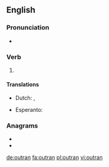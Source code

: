 ==English==

===Pronunciation===
* {{IPA|/ˈaʊtɹæn/|lang=en}}

===Verb===
{{head|en|verb form}}

# {{en-simple past of|outrun}}

====Translations====
{{trans-top|Past tense of outrun}}
* Dutch: {{t+|nl|de}}, {{t+|nl|den}}
{{trans-mid}}
* Esperanto: {{t+|eo|is}}
{{trans-bottom}}

===Anagrams===
* {{l|en|Naruto}}
* {{l|en|ran out}}

[[de:outran]]
[[fa:outran]]
[[pl:outran]]
[[vi:outran]]